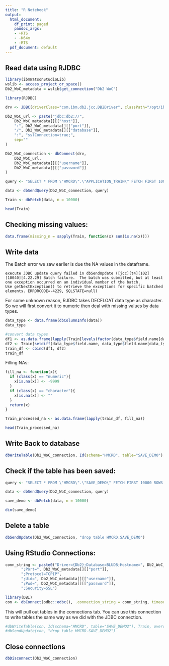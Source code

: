```yaml
---
title: "R Notebook"
output:
  html_document:
    df_print: paged
    pandoc_args:
    - +RTS
    - -K64m
    - -RTS
  pdf_document: default
---
```


## Read data using RJDBC
```r
library(ibmWatsonStudioLib)
wslib <- access_project_or_space()
Db2_WoC_metadata = wslib$get_connection("Db2 WoC")

library(RJDBC)

drv <- JDBC(driverClass="com.ibm.db2.jcc.DB2Driver", classPath="/opt/ibm/connectors/db2/db2jcc4.jar",  identifier.quote = "\"")

Db2_WoC_url <- paste("jdbc:db2://",
    Db2_WoC_metadata[][["host"]],
    ":", Db2_WoC_metadata[][["port"]],
    "/", Db2_WoC_metadata[][["database"]],
    ":", "sslConnection=true;",
    sep=""
)

Db2_WoC_connection <- dbConnect(drv,
    Db2_WoC_url,
    Db2_WoC_metadata[][["username"]],
    Db2_WoC_metadata[][["password"]]
)

query <- "SELECT * FROM \"HMCRD\".\"APPLICATION_TRAIN\" FETCH FIRST 10000 ROWS ONLY"

data <- dbSendQuery(Db2_WoC_connection, query)

Train <- dbFetch(data, n = 10000)

head(Train)
```


## Checking missing values:
```r
data.frame(missing_n = sapply(Train, function(x) sum(is.na(x))))
```

## Write data

The Batch error we saw earlier is due the NA values in the dataframe.

```
execute JDBC update query failed in dbSendUpdate ([jcc][t4][102][10040][4.22.29] Batch failure.  The batch was submitted, but at least one exception occurred on an individual member of the batch.
Use getNextException() to retrieve the exceptions for specific batched elements. ERRORCODE=-4229, SQLSTATE=null)
```
For some unknown reason, RJDBC takes DECFLOAT data type as character. So we will first convert it to numeric then deal with missing values by data types.
```r
data_type <- data.frame(dbColumnInfo(data))
data_type
```
```r
#convert data types
df1 <- as.data.frame(lapply(Train[levels(factor(data_type$field.name[data_type$field.type == "DECFLOAT"]))], as.numeric))
df2 <- Train[setdiff(data_type$field.name, data_type$field.name[data_type$field.type == "DECFLOAT"])]
train_df <- cbind(df1, df2)
train_df
```
Filling NAs:

```r
fill_na <- function(x){
  if (class(x) == "numeric"){
    x[is.na(x)] <- -9999
  }
  if (class(x) == "character"){
    x[is.na(x)] <- ""
  }
  return(x)
}

Train_processed_na <- as.data.frame(lapply(train_df, fill_na))

head(Train_processed_na)
```
## Write Back to database

```r
dbWriteTable(Db2_WoC_connection, Id(schema="HMCRD", table="SAVE_DEMO"), Train_processed_na, overwrite=TRUE)
```

## Check if the table has been saved:
```r
query <- "SELECT * FROM \"HMCRD\".\"SAVE_DEMO\" FETCH FIRST 10000 ROWS ONLY"

data <- dbSendQuery(Db2_WoC_connection, query)

save_demo <- dbFetch(data, n = 10000)

dim(save_demo)
```

## Delete a table
```r
dbSendUpdate(Db2_WoC_connection, "drop table HMCRD.SAVE_DEMO")
```


## Using RStudio Connections:
```r
conn_string <- paste0("Driver={Db2};Database=BLUDB;Hostname=", Db2_WoC_metadata[][["host"]],
       ";Port=", Db2_WoC_metadata[][["port"]],
       ";Protocol=TCPIP",
       ";Uid=", Db2_WoC_metadata[][["username"]],
       ";Pwd=", Db2_WoC_metadata[][["password"]],
       ";Security=SSL")
```

```r
library(DBI)
con <- dbConnect(odbc::odbc(), .connection_string = conn_string, timeout = 10, )
```

This will pull out tables in the connections tab. You can use this connection to write tables the same way as we did with the JDBC connection.
```r
#dbWriteTable(con, Id(schema="HMCRD", table="SAVE_DEMO2"), Train, overwrite=TRUE)
#dbSendUpdate(con, "drop table HMCRD.SAVE_DEMO2")
```

## Close connections
```r
dbDisconnect(Db2_WoC_connection)
```
